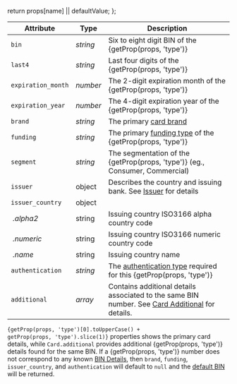 
  return props[name] || defaultValue;
};

| Attribute          | Type     | Description                                                                                                         |
|--------------------|----------|---------------------------------------------------------------------------------------------------------------------|
| `bin`              | _string_ | Six to eight digit BIN of the {getProp(props, 'type')}                                                              |
| `last4`            | _string_ | Last four digits of the {getProp(props, 'type')}                                                                    |
| `expiration_month` | _number_ | The 2-digit expiration month of the {getProp(props, 'type')}                                                        |
| `expiration_year`  | _number_ | The 4-digit expiration year of the {getProp(props, 'type')}                                                         |
| `brand`            | _string_ | The primary [card brand](#card-brands)                                                                              |
| `funding`          | _string_ | The primary [funding type](#card-funding-types) of the {getProp(props, 'type')}                                     |
| `segment`          | _string_ | The segmentation of the {getProp(props, 'type')} (eg., Consumer, Commercial)                                        |
| `issuer`           | object   | Describes the country and issuing bank. See [Issuer](#issuer) for details                                           |
| `issuer_country`   | object   |                                                                                                                     |
| _&nbsp;.alpha2_    | string   | Issuing country ISO3166 alpha country code                                                                          |
| _&nbsp;.numeric_   | string   | Issuing country ISO3166 numeric country code                                                                        |
| _&nbsp;.name_      | string   | Issuing country name                                                                                                |
| `authentication`   | _string_ | The [authentication type](#authentication-types) required for this {getProp(props, 'type')}                         |
| `additional`       | _array_  | Contains additional details associated to the same BIN number. See [Card Additional](#card-additional) for details. |

<Alert><code>{getProp(props, 'type')[0].toUpperCase() + getProp(props, 'type').slice(1)}</code> properties shows the primary card details, while `Card.additional` provides additional {getProp(props, 'type')} details found for the same BIN.</Alert>
<Alert>If a {getProp(props, 'type')} number does not correspond to any known [BIN Details](/docs/api/tokens/token-enrichments#bin-details), then `brand`, `funding`, `issuer_country`, and `authentication` will default to `null` and the [default BIN](/docs/api/tokens/token-enrichments#default-bin) will be returned.</Alert>
